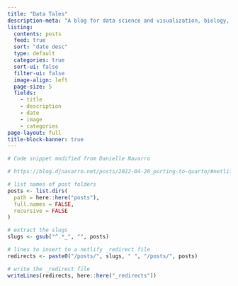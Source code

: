 ```yaml
---
title: "Data Tales"
description-meta: "A blog for data science and visualization, biology, and code."
listing:
  contents: posts
  feed: true
  sort: "date desc"
  type: default
  categories: true
  sort-ui: false
  filter-ui: false
  image-align: left
  page-size: 5
  fields:
    - title
    - description
    - date
    - image
    - categories
page-layout: full
title-block-banner: true
---
```


```r
# Code snippet modified from Danielle Navarro

# https://blog.djnavarro.net/posts/2022-04-20_porting-to-quarto/#netlify-redirects

# list names of post folders
posts <- list.dirs(
  path = here::here("posts"),
  full.names = FALSE,
  recursive = FALSE
)

# extract the slugs
slugs <- gsub("^.*_", "", posts)

# lines to insert to a netlify _redirect file
redirects <- paste0("/posts/", slugs, " ", "/posts/", posts)

# write the _redirect file
writeLines(redirects, here::here("_redirects"))
```

